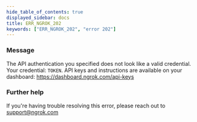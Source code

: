 ```yaml
---
hide_table_of_contents: true
displayed_sidebar: docs
title: ERR_NGROK_202
keywords: ["ERR_NGROK_202", "error 202"]
---
```


### Message

The API authentication you specified does not look like a valid credential. Your credential: `TOKEN`. API keys and instructions are available on your dashboard: https://dashboard.ngrok.com/api-keys

### Further help

If you're having trouble resolving this error, please reach out to [support@ngrok.com](mailto:support@ngrok.com?subject=Help%20with%20ERR_NGROK_202)
